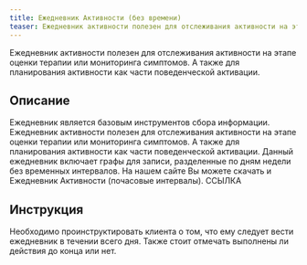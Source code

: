 ```yaml
---
title: Ежедневник Активности (без времени)
teaser: Ежедневник активности полезен для отслеживания активности на этапе оценки терапии или мониторинга симптомов. А также для планирования активности как части поведенческой активации.
---
```


Ежедневник активности полезен для отслеживания активности на этапе
оценки терапии или мониторинга симптомов. А также для планирования
активности как части поведенческой активации.

## Описание

Ежедневник является базовым инструментов сбора информации. Ежедневник
активности полезен для отслеживания активности на этапе оценки терапии
или мониторинга симптомов. А также для планирования активности как части
поведенческой активации. Данный ежедневник включает графы для записи,
разделенные по дням недели без временных интервалов. На нашем сайте Вы
можете скачать и Ежедневник Активности (почасовые интервалы). ССЫЛКА

## Инструкция

Необходимо проинструктировать клиента о том, что ему следует вести
ежедневник в течении всего дня. Также стоит отмечать выполнены ли
действия до конца или нет.
